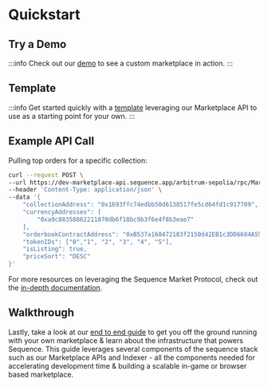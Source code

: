 # Quickstart

## Try a Demo

:::info
Check out our [demo](https://0xsequence-demos.github.io/aviator-custom-marketplace/) to see a custom marketplace in action.
:::

## Template

:::info
Get started quickly with a [template](https://github.com/0xsequence-demos/aviator-custom-marketplace) leveraging our Marketplace API to use as a starting point for your own.
:::

## Example API Call
Pulling top orders for a specific collection:

```bash class=wrap
curl --request POST \
--url https://dev-marketplace-api.sequence.app/arbitrum-sepolia/rpc/Marketplace/GetTopOrders \
--header 'Content-Type: application/json' \
--data '{
    "collectionAddress": "0x1693ffc74edbb50d6138517fe5cd64fd1c917709",
    "currencyAddresses": [
        "0xa9c88358862211870db6f18bc9b3f6e4f8b3eae7"
    ],
    "orderbookContractAddress": "0xB537a160472183f2150d42EB1c3DD6684A55f74c",
    "tokenIDs": ["0","1", "2", "3", "4", "5"],
    "isListing": true,
    "priceSort": "DESC"
}'
```

For more resources on leveraging the Sequence Market Protocol, check out the [in-depth documentation](/api/marketplace/examples/orderbook-transactions).


## Walkthrough
Lastly, take a look at our [end to end guide](/guides/custom-marketplace-guide) to get you off the ground running with your own marketplace & learn about the infrastructure that powers Sequence. This guide leverages several components of the sequence stack such as our Marketplace APIs and Indexer - all the components needed for accelerating development time & building a scalable in-game or browser based marketplace.
